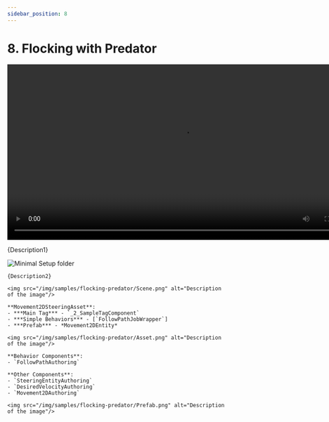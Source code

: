 ```yaml
---
sidebar_position: 8
---
```



# 8. Flocking with Predator

<video controls width="800">
  <source src="/videos/samples/flocking-predator/Video.mp4" type="video/mp4" />
  Your browser does not support the video tag.
</video>

{Description1}

![Minimal Setup folder](/img/samples/flocking-predator/Folder.png)

<Tabs>
  <TabItem value="first" label="Scene"> 

    {Description2}

    <img src="/img/samples/flocking-predator/Scene.png" alt="Description of the image"/>
    
  </TabItem>
  
  <TabItem value="second" label="Steering System Asset"> 

    **Movement2DSteeringAsset**:
    - ***Main Tag*** - `_2_SampleTagComponent`
    - ***Simple Behaviors*** - [`FollowPathJobWrapper`]
    - ***Prefab*** - *Movement2DEntity*

    <img src="/img/samples/flocking-predator/Asset.png" alt="Description of the image"/>

  </TabItem>
  
  <TabItem value="third" label="Prefab"> 
    
    **Behavior Components**:
    - `FollowPathAuthoring`

    **Other Components**:
    - `SteeringEntityAuthoring`
    - `DesiredVelocityAuthoring`
    - `Movement2DAuthoring`
    
    <img src="/img/samples/flocking-predator/Prefab.png" alt="Description of the image"/>

  </TabItem>
</Tabs>